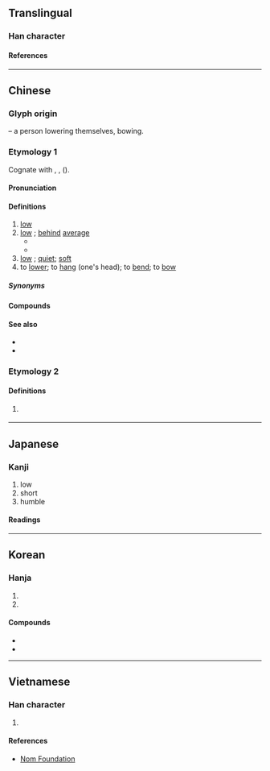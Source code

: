 {{character info}}
==Translingual==
{{stroke order|strokes=7}}

===Han character===
{{Han char|rn=9|rad=人|as=05|sn=7|four=22240|canj=OHPM,OHVI|ids=⿰亻氐}}

====References====
{{Han ref|kx=0098.080|dkj=00504|dj=0207.010|hdz=10137.040|uh=4F4E}}

----

==Chinese==
{{zh-forms}}

===Glyph origin===
{{Han etym}}
{{Han compound|人|alt1=亻|t1=man, person|氐|ls=psc|c1=s|c2=p}} – a person lowering themselves, bowing.

===Etymology 1===
Cognate with {{och-l|底|bottom}}, {{och-l|柢|root of a tree; base}}, {{cog|bo|མཐིལ||bottom; floor}} ({{zh-ref|Schuessler, 2007}}).

====Pronunciation====
{{zh-pron
|m=dī
|dg=ди1
|c=dai1
|h=pfs=tâi
|j=di1
|mn=te/xm:ti
|mn-t=di1
|w=1ti
|mc=y
|oc=y
|ma=y
|cat=a,v
}}

====Definitions====
{{zh-hanzi}}

# [[low]] {{gloss|of height}}
# [[low]] {{gloss|of quantity}}; [[behind]] [[average]]
#* {{zh-x|他們 抱怨 工資 過 低。|They complained that the wages were too '''low'''.}}
#* {{zh-x|低 糖 的 高 纖 豆漿|'''Low''' Sugar, High Fiber Soy Milk}}
# [[low]] {{gloss|of voice}}; [[quiet]]; [[soft]]
# to [[lower]]; to [[hang]] (one's head); to [[bend]]; to [[bow]]

=====Synonyms=====
{{zh-dial}}

====Compounds====
{{zh-der|低體溫症|低B|低壓|低能兒|低俗|低姿態|低鈉鹽|低等|低空|低顏|低速|做小伏低|低唱|低速檔|低等動物|低徊不已|低平|低氣壓|低檔|低額|低收入|低級趣味|低聲|最低工資|低賤|低血糖|低元音|低窪|低利|低啞|低薪|低點|低標準|低聲下氣|低潮|低頭屈膝|不顧高低|低溫|低階|低頭|低壓帶|低亞|低語|低謳|低淺|低年級|低胸|低三下四|低脂|低度|伏低做小|伏低|低能|低矮|低下|低音提琴|低首下心|低迷不振|低幼讀物|低智|低利率|偏低|低聲密語|低價|半低元音|忽高忽低|低姿勢|低鹽飲食|低溫殺菌|低微|低頭受縛|低欄|山高水低|低凹|低溫食品|低劣|低垂|低昂|低頻率|七高八低|壓低|低沉|不知高低|低心|低吟|低回|低估|低處|低級|低音|低溼|低靡|低谷|低徊|夜幕低垂|低地國|低物件|低眉|低迴|低嚷|低收入戶|低低|不識高低|低地|低筋麵粉|低血壓|低鬟|冷低壓|低落|低盪|使低嘴|低廉|低頭不語|低顏下膝|低頭喪氣|低進|低迷|低調|低緯度|低幼兒童|沒高沒低|淺斟低謳|手高手低|比個高低|牙縫高低|服低做小|知高識低|服低捋|眼高手低|眉高眼低|眉眼高低|眉低眼慢|熱帶低壓|斂首低眉|減低|淺斟低酌|淺斟低唱|撳頭低|腳高步低|若高若低|貶低|高高低低|高低槓|風吹草低|言語高低|降低|見高低|附耳低言|菩薩低眉|高低起伏|開低走高|高低不平|逢低承接|高低|開低走軟|輕偎低傍|開高走低|開低走低|調低|隨高就低|超低溫|言高語低|低碳|低碳經濟|低低地|低波|懸低:koân-kē;Min Nan}}

====See also====
* {{zh-l|矮}}
* {{zh-l|短}}

===Etymology 2===
{{zh-pron
|mn=qz:kě/tw,xm:kē/zz:kēe
|cat=a
}}


====Definitions====
{{zh-hanzi}}

# {{lb|zh|Hokkien}} {{zh-alt-form|下|tr=kē|low}}
{{zh-cat|Beginning}}

----

==Japanese==

===Kanji===
{{ja-kanji|grade=4|rs=人05}}

# low
# short
# humble

====Readings====
{{ja-readings
|goon=たい
|kanon=てい
|kun=ひく-い, ひく-まる, ひく-める
}}

----

==Korean==

===Hanja===
{{ko-hanja|낮다|낮을|저}}

# {{hanja form of|저|[[low]]}}
# {{hanja form of|저|[[cheap]]}}

====Compounds====
* {{ko-l|低廉|저렴|cheap}}
* {{ko-l|低速|저속|slow}}

----

==Vietnamese==

===Han character===
{{vi-readings|reading=[[đây]], [[đay]], [[đê]]|rs=人05}}

# {{rfdef|vi|sort=人05}}

====References====
* [http://nomfoundation.org/common/nom_details.php?codepoint=4f4e Nom Foundation]